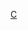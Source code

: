 {{Catnav|頁面分類|历史|各國歷史|中国历史|中国朝代|夏商周|周朝|春秋战国}}
{{Catnav|頁面分類|…|政治制度|政体|帝國|中国朝代|夏商周|周朝|春秋战国}}
{{Catnav|頁面分類|社会|政治|朝代|中国朝代|夏商周|周朝|春秋战国}}

{{Catmore}}

[[Category:春秋战国|C]]